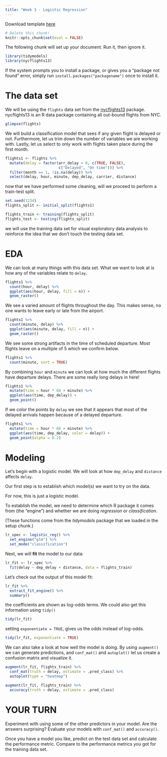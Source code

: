 ```yaml
---
title: "Week 3 - Logistic Regression"
---
```


Download template [here](templates/labs-03.Rmd)

```r
# Delete this chunk!
knitr::opts_chunk$set(eval = FALSE)
```

The following chunk will set up your document. Run it, then ignore it.

```r
library(tidymodels)
library(nycflights13)
```

If the system prompts you to install a package, or gives you a "package not found" error,
simply run `install.packages("packagename")` once to install it.

# The data set

We will be using the `flights` data set from the [nycflights13](https://github.com/tidyverse/nycflights13) package. nycflights13 is an R data package containing all out-bound flights from NYC.

```r
glimpse(flights)
```

We will build a classification model that sees if any given flight is delayed or not.
Furthermore, let us trim down the number of variables we are working with. Lastly, let us select to only work with flights taken place during the first month.

```r
flights1 <- flights %>%
  mutate(delay = factor(arr_delay > 0, c(TRUE, FALSE),
                        c("Delayed", "On time"))) %>%
  filter(month == 1, !is.na(delay)) %>%
  select(delay, hour, minute, dep_delay, carrier, distance)
```

now that we have performed some cleaning, will we proceed to perform a train-test split.

```r
set.seed(1234)
flights_split <- initial_split(flights1)

flights_train <- training(flights_split)
flights_test <- testing(flights_split)
```

we will use the training data set for visual exploratory data analysis to reinforce the idea that we don't touch the testing data set.

# EDA

We can look at many things with this data set. What we want to look at is how any of the variables relate to `delay`.

```r
flights1 %>%
  count(hour, delay) %>%
  ggplot(aes(hour, delay, fill = n)) +
  geom_raster()
```

We see a varied amount of flights throughout the day. This makes sense, no one wants to leave early or late from the airport.

```r
flights1 %>%
  count(minute, delay) %>%
  ggplot(aes(minute, delay, fill = n)) +
  geom_raster()
```

We see some strong artifacts in the time of scheduled departure. Most flights leave on a multiple of 5 which we confirm below.

```r
flights1 %>%
  count(minute, sort = TRUE)
```

By combining `hour` and `minute` we can look at how much the different flights have departure delays. There are some really long delays in here!

```r
flights1 %>%
  mutate(time = hour * 60 + minute) %>%
  ggplot(aes(time, dep_delay)) +
  geom_point()
```
If we color the points by `delay` we see that it appears that most of the delayed arrivals happen because of a delayed departure.

```r
flights1 %>%
  mutate(time = hour * 60 + minute) %>%
  ggplot(aes(time, dep_delay, color = delay)) +
  geom_point(alpha = 0.2)
```

# Modeling

Let's begin with a logistic model. We will look at how `dep_delay` and `distance` affects `delay`.

Our first step is to establish which model(s) we want to try on the data. 

For now, this is just a logistic model.

To establish the model, we need to determine which R package it comes from (the "engine") and whether we are doing *regression* or *classification*.

(These functions come from the *tidymodels* package that we loaded in the setup chunk.)

```r
lr_spec <- logistic_reg() %>%
  set_engine("glm") %>%
  set_mode("classification")
```

Next, we will **fit** the model to our data:

```r
lr_fit <- lr_spec %>%
  fit(delay ~ dep_delay + distance, data = flights_train)
```

Let's check out the output of this model fit:

```r
lr_fit %>% 
  extract_fit_engine() %>%
  summary()
```

the coefficients are shown as log-odds terms. We could also get this information using `tidy()`

```r
tidy(lr_fit)
```

setting `exponentiate = TRUE`, gives us the odds instead of log-odds.

```r
tidy(lr_fit, exponentiate = TRUE)
```

We can also take a look at how well the model is doing. By using `augment()` we can generate predictions, and `conf_mat()` and `autoplot()` let us create a confusion matrix and visualize it.

```r
augment(lr_fit, flights_train) %>%
  conf_mat(truth = delay, estimate = .pred_class) %>%
  autoplot(type = "heatmap")
```

```r
augment(lr_fit, flights_train) %>%
  accuracy(truth = delay, estimate = .pred_class)
```

# YOUR TURN

Experiment with using some of the other predictors in your model. Are the answers surprising? Evaluate your models with `conf_mat()` and `accuracy()`.

Once you have a model you like, predict on the test data set and calculate the performance metric. Compare to the performance metrics you got for the training data set.
